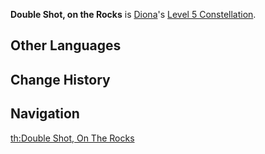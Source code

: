 {{Constellation Infobox
|image       = Constellation Double Shot, on the Rocks.png
|description = Increases the Level of [[Icy Paws]] by 3.<br />Maximum upgrade level is 15.
|level       = 5
|character   = Diona
|utility1    = Talent Level Increase
|utility2    = Elemental Skill Level Increase
}}
'''Double Shot, on the Rocks''' is [[Diona]]'s [[Level 5 Constellation]].
<!--
==Gameplay Notes==
-->

==Other Languages==
{{Other Languages
|en      = Double Shot, on the Rocks
|zhs     = 双份加冰
|zhs_rm  = Shuāngfèn Jiā Bīng
|zht     = 雙份加冰
|zht_rm  = Shuāngfèn Jiā Bīng
|zh_tl   = Double With Ice
|ja      = エクストラアイス
|ja_rm   = Ekusutora aisu
|ja_tl   = Extra Ice
|ko      = 투 샷, 더블 아이스
|ko_rm   = Tu Syat, Deobeul A'iseu
|ko_tl   = Two Shot, Double Ice
|es      = ¡Doble de hielo!
|es_tl   = Double the Ice!
|fr      = Un double avec glaçons
|fr_tl   = Double Shot with Ice Cubes
|ru      = Двойной шот со льдом
|ru_tl   = Double Shot with Ice
|th      = Double Shot, On The Rocks
|vi      = Hai Cốc Thêm Đá
|vi_tl   = Extra Ice for Two Glasses
|de      = Doppelt auf Eis
|de_tl   = Double on Ice
|id      = Double Shot, On The Rocks
|pt      = Dose dupla com gelo
|pt_tl   = Double Shot with Ice
}}

==Change History==
{{Change History|1.1}}

==Navigation==
{{Talent Navbox|Diona}}
[[th:Double Shot, On The Rocks]]